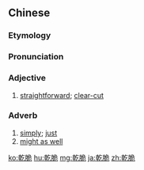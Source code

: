 {{also|干脆}}
==Chinese==
{{zh-forms|s=干脆}}

===Etymology===
{{rfe|lang=zh}}

===Pronunciation===
{{zh-pron
|m=gāncuì
|c=gon1 ceoi3
|cat=a,adv
}}

===Adjective===
{{zh-adj}}

# [[straightforward]]; [[clear-cut]]

===Adverb===
{{zh-adv}}

# [[simply]]; [[just]]
# [[might as well]]

{{zh-cat|Elementary}}

[[ko:乾脆]]
[[hu:乾脆]]
[[mg:乾脆]]
[[ja:乾脆]]
[[zh:乾脆]]